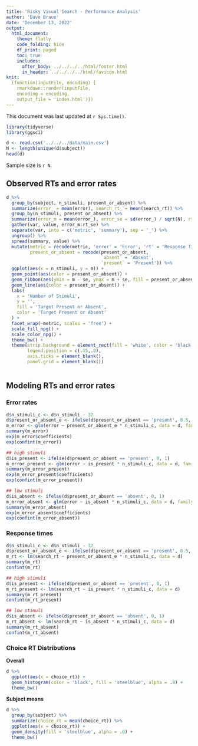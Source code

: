 ```yaml
---
title: 'Risky Visual Search - Performance Analysis'
author: 'Dave Braun'
date: 'December 13, 2022'
output:
  html_document:
    theme: flatly
    code_folding: hide
    df_print: paged
    toc: true
    includes:
      after_body: ../../../../html/footer.html
      in_header: ../../../../html/favicon.html
knit:
  (function(inputFile, encoding) {
    rmarkdown::render(inputFile,
    encoding = encoding,
    output_file = 'index.html')})
---
```



This document was last updated at `r Sys.time()`.

```r
library(tidyverse)
library(ggsci)
```


```r
d <- read.csv('../../../data/main.csv')
N <- length(unique(d$subject))
head(d)

```

Sample size is `r N`.

## Observed RTs and error rates

```r
d %>% 
  group_by(subject, n_stimuli, present_or_absent) %>% 
  summarize(error_ = mean(error), search_rt_ = mean(search_rt)) %>% 
  group_by(n_stimuli, present_or_absent) %>% 
  summarize(error_m = mean(error_), error_se = sd(error_) / sqrt(N), rt_m = mean(search_rt_), rt_se = sd(search_rt_) / sqrt(N)) %>% 
  gather(var, value, error_m:rt_se) %>% 
  separate(var, into = c('metric', 'summary'), sep = '_') %>% 
  ungroup() %>% 
  spread(summary, value) %>% 
  mutate(metric = recode(metric, 'error' = 'Error', 'rt' = 'Response Time (ms)'),
         present_or_absent = recode(present_or_absent,
                                    `absent` = 'Absent',
                                    `present` = 'Present')) %>% 
  ggplot(aes(x = n_stimuli, y = m)) + 
  geom_point(aes(color = present_or_absent)) + 
  geom_ribbon(aes(ymin = m - se, ymax = m + se, fill = present_or_absent), alpha = .4) +
  geom_line(aes(color = present_or_absent)) + 
  labs(
    x = 'Number of Stimuli',
    y = '',
    fill = 'Target Present or Absent',
    color = 'Target Present or Absent'
  ) + 
  facet_wrap(~metric, scales = 'free') + 
  scale_fill_npg() + 
  scale_color_npg() + 
  theme_bw() + 
  theme(strip.background = element_rect(fill = 'white', color = 'black'),
        legend.position = c(.15,.8),
        axis.ticks = element_blank(),
        panel.grid = element_blank())
  
```

## Modeling RTs and error rates

### Error rates

```r
d$n_stimuli_c <- d$n_stimuli - 32
d$present_or_absent_e <- ifelse(d$present_or_absent == 'present', 0.5, -0.5)
m_error <- glm(error ~ present_or_absent_e * n_stimuli_c, data = d, family = binomial(link = 'logit'))
summary(m_error)
exp(m_error$coefficients)
exp(confint(m_error))

## high stimuli
d$is_present <- ifelse(d$present_or_absent == 'present', 0, 1)
m_error_present <- glm(error ~ is_present * n_stimuli_c, data = d, family = binomial(link = 'logit'))
summary(m_error_present)
exp(m_error_present$coefficients)
exp(confint(m_error_present))

## low stimuli
d$is_absent <- ifelse(d$present_or_absent == 'absent', 0, 1)
m_error_absent <- glm(error ~ is_absent * n_stimuli_c, data = d, family = binomial(link = 'logit'))
summary(m_error_absent)
exp(m_error_absent$coefficients)
exp(confint(m_error_absent))
```
### Response times

```r
d$n_stimuli_c <- d$n_stimuli - 32
d$present_or_absent_e <- ifelse(d$present_or_absent == 'present', 0.5, -0.5)
m_rt <- lm(search_rt ~ present_or_absent_e * n_stimuli_c, data = d)
summary(m_rt)
confint(m_rt)

## high stimuli
d$is_present <- ifelse(d$present_or_absent == 'present', 0, 1)
m_rt_present <- lm(search_rt ~ is_present * n_stimuli_c, data = d)
summary(m_rt_present)
confint(m_rt_present)

## low stimuli
d$is_absent <- ifelse(d$present_or_absent == 'absent', 0, 1)
m_rt_absent <- lm(search_rt ~ is_absent * n_stimuli_c, data = d)
summary(m_rt_absent)
confint(m_rt_absent)
```


### Choice RT Distributions

**Overall**

```r
d %>% 
  ggplot(aes(x = choice_rt)) + 
  geom_histogram(color = 'black', fill = 'steelblue', alpha = .8) + 
  theme_bw()
```



**Subject means**



```r
d %>% 
  group_by(subject) %>% 
  summarize(choice_rt = mean(choice_rt)) %>% 
  ggplot(aes(x = choice_rt)) + 
  geom_density(fill = 'steelblue', alpha = .6) + 
  theme_bw()
```




























